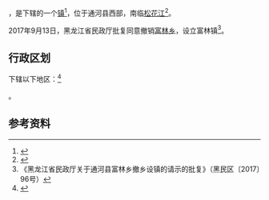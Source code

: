 {{中国乡级行政区
| 总面积 = 414平方公里
| 户籍人口 = 15822人
|23/01/28/202/000}}

'''{{PAGENAMEBASE}}'''，是{{PRC admin/fullname|23/01/28/202/000|3}}下辖的一个[[行政建制镇|镇]]<ref>{{PRC admin/ref sgc|{{PRC admin/parent|23/01/28/202/000}}}}</ref>，位于通河县西部，南临[[松花江|松花江]]<ref>{{Cite web |url=http://www.chinaquhua.cn/heilongjiang/ |title=富林乡 |access-date=2011-09-15 |archive-date=2011-08-22 |archive-url=https://web.archive.org/web/20110822123644/http://www.chinaquhua.cn/heilongjiang/ |dead-url=yes }}</ref>。

2017年9月13日，黑龙江省民政厅批复同意撤销[[富林乡|富林乡]]，设立富林镇<ref>《黑龙江省民政厅关于通河县富林乡撤乡设镇的请示的批复》（黑民区〔2017〕96号）</ref>。

== 行政区划 ==

{{PAGENAMEBASE}}下辖以下地区：<ref>{{PRC admin/ref sgc|23/01/28/202/000}}</ref>

{{PRC admin/children|23/01/28/202/000}}。

== 参考资料 ==

{{reflist}}

{{行政区划小作品}}
{{PRC admin/navcat|23/01/28/202/000}}